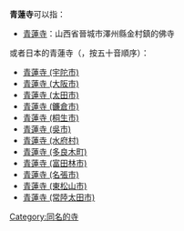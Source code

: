 '''青蓮寺'''可以指：
*[[青蓮寺|青蓮寺]]：山西省晉城市澤州縣金村鎮的佛寺

或者日本的青蓮寺（{{jpn|j=青蓮寺|hg=しょうれんじ}}，按五十音順序）：
*[[青蓮寺_(宇陀市)|青蓮寺 (宇陀市)]]
*[[青蓮寺_(大阪市)|青蓮寺 (大阪市)]]
*[[青蓮寺_(太田市)|青蓮寺 (太田市)]]
*[[青蓮寺_(鐮倉市)|青蓮寺 (鐮倉市)]]
*[[青蓮寺_(桐生市)|青蓮寺 (桐生市)]]
*[[青蓮寺_(吳市)|青蓮寺 (吳市)]]
*[[青蓮寺_(水府村)|青蓮寺 (水府村)]]
*[[青蓮寺_(多良木町)|青蓮寺 (多良木町)]]
*[[青蓮寺_(富田林市)|青蓮寺 (富田林市)]]
*[[青蓮寺_(名張市)|青蓮寺 (名張市)]]
*[[青蓮寺_(東松山市)|青蓮寺 (東松山市)]]
*[[青蓮寺_(常陸太田市)|青蓮寺 (常陸太田市)]]

{{消歧义|cat=三字消歧義}}

[[Category:同名的寺|Category:同名的寺]]